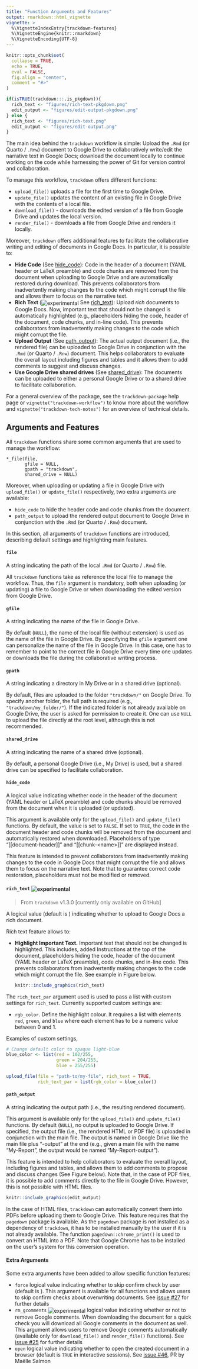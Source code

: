 ```yaml
---
title: "Function Arguments and Features"
output: rmarkdown::html_vignette
vignette: >
  %\VignetteIndexEntry{trackdown-features}
  %\VignetteEngine{knitr::rmarkdown}
  %\VignetteEncoding{UTF-8}
---
```


```r
knitr::opts_chunk$set(
  collapse = TRUE,
  echo = TRUE,
  eval = FALSE,
  fig.align = "center",
  comment = "#>"
)

if(isTRUE(trackdown:::.is_pkgdown)){
  rich_text <- "figures/rich-text-pkgdown.png"
  edit_output <- "figures/edit-output-pkgdown.png"
} else {
  rich_text <- "figures/rich-text.png"
  edit_output <- "figures/edit-output.png"
}
```

The main idea behind the `trackdown` workflow is simple: Upload the `.Rmd` (or Quarto / `.Rnw`) document to Google Drive to collaboratively write/edit the narrative text in Google Docs; download the document locally to continue working on the code while harnessing the power of Git for version control and collaboration. 

To manage this workflow, `trackdown` offers different functions:

- `upload_file()` uploads a file for the first time to Google Drive.
- `update_file()` updates the content of an existing file in Google Drive with the contents of a local file.
- `download_file()` - downloads the edited version of a file from Google Drive and updates the local version.
- `render_file()` - downloads a file from Google Drive and renders it locally.

Moreover, `trackdown` offers additional features to facilitate the collaborative writing and editing of documents in Google Docs. In particular, it is possible to:

- **Hide Code** (See [hide_code](#hide-code)): Code in the header of a document (YAML header or LaTeX preamble) and code chunks are removed from the document when uploading to Google Drive and are automatically restored during download. This prevents collaborators from inadvertently making changes to the code which might corrupt the file and allows them to focus on the narrative text.
- **Rich Text ** (![experimental](figures/lifecycle-experimental.svg){style="vertical-align:middle"} See [rich_text](#rich-text)): Upload *rich* documents to Google Docs. Now, important text that should not be changed is automatically highlighted (e.g., placeholders hiding the code, header of the document, code chunks, and in-line code). This prevents collaborators from inadvertently making changes to the code which might corrupt the file. 
- **Upload Output** (See [path_output](#path-output)): The actual output document (i.e., the rendered file) can be uploaded to Google Drive in conjunction with the `.Rmd` (or Quarto / `.Rnw`) document. This helps collaborators to evaluate the overall layout including figures and tables and it allows them to add comments to suggest and discuss changes.
- **Use Google Drive shared drives** (See [shared_drive](#shared-drive)): The documents can be uploaded to either a personal Google Drive or to a shared drive to facilitate collaboration.

For a general overview of the package, see the `trackdown-package` help page or `vignette("trackdown-workflow")` to know more about the workflow and `vignette("trackdown-tech-notes")` for an overview of technical details. 

## Arguments and Features {#arg-feat}

All `trackdown` functions share some common arguments that are used to manage the workflow:

```
*_file(file,
       gfile = NULL,
       gpath = "trackdown",
       shared_drive = NULL)
```

Moreover, when uploading or updating a file in Google Drive with `upload_file()` or `update_file()` respectively, two extra arguments are available:

- `hide_code` to hide the header code and code chunks from the document.
- `path_output` to upload the rendered output document to Google Drive in conjunction with the `.Rmd` (or Quarto / `.Rnw`) document.

In this section, all arguments of `trackdown` functions are introduced, describing default settings and highlighting main features.

#### `file` {#file}

A string indicating the path of the local `.Rmd` (or Quarto / `.Rnw`) file. 

All `trackdown` functions take as reference the local file to manage the workflow. Thus, the `file` argument is mandatory, both when uploading (or updating) a file to Google Drive or when downloading the edited version from Google Drive.  

#### `gfile` {#gfile}

A string indicating the name of the file in Google Drive.

By default (`NULL`), the name of the local file (without extension) is used as the name of the file in Google Drive. By specifying the `gfile` argument one can personalize the name of the file in Google Drive. In this case, one has to remember to point to the correct file in Google Drive every time one updates or downloads the file during the collaborative writing process.

#### `gpath` {#gpath}

A string indicating a directory in My Drive or in a shared drive (optional).

By default, files are uploaded to the folder `"trackdown/"` on Google Drive. To specify another folder, the full path is required (e.g., `"trackdown/my_folder/"`). If the indicated folder is not already available on Google Drive, the user is asked for permission to create it. One can use `NULL` to upload the file directly at the root level, although this is not recommended.

#### `shared_drive` {#shared-drive}

A string indicating the name of a shared drive (optional). 

By default, a personal Google Drive (i.e., My Drive) is used, but a shared drive can be specified to facilitate collaboration.

#### `hide_code` {#hide-code}

A logical value indicating whether code in the header of the document (YAML header or LaTeX preamble) and code chunks should be removed from the document when it is uploaded (or updated).

This argument is available only for the `upload_file()` and `update_file()` functions. By default, the value is set to `FALSE`. If set to `TRUE`, the code in the document header and code chunks will be removed from the document and automatically restored when downloaded. Placeholders of type "[[document-header]]" and "[[chunk-\<name\>]]" are displayed instead. 

This feature is intended to prevent collaborators from inadvertently making changes to the code in Google Docs that might corrupt the file and allows them to focus on the narrative text. Note that to guarantee correct code restoration, placeholders must not be modified or removed.

#### `rich_text` ![experimental](figures/lifecycle-experimental.svg){style="vertical-align:middle"} {#rich-text}

> From `trackdown` v1.3.0 [currently only available on GitHub]

A logical value (default is \code{TRUE}) indicating whether to upload to Google Docs a rich document.

Rich text feature allows to:

- **Highlight Important Text.** Important text that should not be changed is highlighted. This includes, added Instructions at the top of the document, placeholders hiding the code, header of the document (YAML header or LaTeX preamble), code chunks, and in-line code. This prevents collaborators from inadvertently making changes to the code which might corrupt the file. See example in Figure below.

    ```r
    knitr::include_graphics(rich_text)
    ```

The `rich_text_par` argument used is used to pass a list with custom settings for `rich_text`. Currently supported custom settings are:

- `rgb_color`. Define the highlight colour. It requires a list with elements `red`, `green`, and `blue` where each element has to be a numeric value between 0 and 1.

Examples of custom settings,

```r
# Change default color to opaque light-blue
blue_color <- list(red = 102/255,
                   green = 204/255,
                   blue = 255/255)

upload_file(file = "path-to/my-file", rich_text = TRUE,
            rich_text_par = list(rgb_color = blue_color))
```


#### `path_output` {#path-output}

A string indicating the output path (i.e., the resulting rendered document).

This argument is available only for the `upload_file()` and `update_file()` functions. By default (`NULL`), no output is uploaded to Google Drive. If specified, the output file (i.e., the rendered HTML or PDF file) is uploaded in conjunction with the main file. The output is named in Google Drive like the main file plus "-output" at the end (e.g., given a main file with the name "My-Report", the output would be named "My-Report-output"). 

This feature is intended to help collaborators to evaluate the overall layout, including figures and tables, and allows them to add comments to propose and discuss changes (See Figure below). Note that, in the case of PDF files, it is possible to add comments directly to the file in Google Drive. However, this is not possible with HTML files. 

```r
knitr::include_graphics(edit_output)
```

In the case of HTML files, `trackdown` can automatically convert them into PDFs before uploading them to Google Drive. This feature requires that the `pagedown` package is available. As the `pagedown` package is not installed as a dependency of `trackdown`, it has to be installed manually by the user if it is not already available. The function `pagedown::chrome_print()` is used to convert an HTML into a PDF. Note that Google Chrome has to be installed on the user’s system for this conversion operation.

#### Extra Arguments {#extra-arguments}

Some extra arguments have been added to allow specific function features:

- `force` logical value indicating whether to skip confirm check by user (default is \code{FALSE}). This argument is available for all functions and allows users to skip confirm checks about overwriting documents. See [issue #27](https://github.com/ClaudioZandonella/trackdown/issues/27) for further details
- `rm_gcomments` ![experimental](figures/lifecycle-experimental.svg){style="vertical-align:middle"} logical value indicating whether or not to remove Google comments. When downloading the document for a quick check you will download all Google comments in the document as well. This argument allows users to remove Google comments automatically (available only for `download_file()` and `render_file()` functions). See [issue #25](https://github.com/ClaudioZandonella/trackdown/issues/25) for further details
- `open` logical value indicating whether to open the created document in a browser (default is `TRUE` in interactive sessions). See [issue #46](https://github.com/ClaudioZandonella/trackdown/issues/46), PR by Maëlle Salmon






